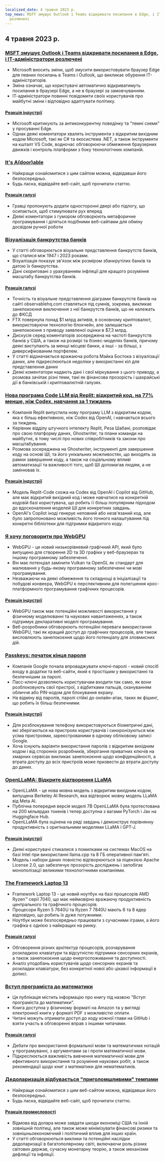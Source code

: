 ```yaml
---
localized_date: 4 травня 2023 р.
top_news: MSFT змушує Outlook і Teams відкривати посилання в Edge, і ІТ-адміністратори
  розлючені
---
```


## 4 травня 2023 р.

### [MSFT змушує Outlook і Teams відкривати посилання в Edge, і ІТ-адміністратори розлючені](https://www.theverge.com/2023/5/3/23709297/microsoft-edge-force-outlook-teams-web-links-open)

- Microsoft вносить зміни, щоб змусити використовувати браузер Edge для певних посилань в Teams і Outlook, що викликає обурення ІТ-адміністраторів.
- Зміна означає, що користувачі автоматично відкриватимуть посилання в браузері Edge, а не в браузері за замовчуванням.
- ІТ-адміністратори повинні повідомити своїх користувачів про майбутні зміни і відповідно адаптувати політику.

#### [Реакція індустрії](http://news.ycombinator.com/item?id=35800158)

- Microsoft критикують за антиконкурентну поведінку та "темні схеми" у просуванні Edge.
- Однак деякі коментатори хвалять інструменти з відкритим вихідним кодом Microsoft, такі як C# та екосистема .NET, а також інструменти на кшталт VS Code, водночас обговорюючи обмеження браузерних движків і контроль платформи з боку технологічних компаній.

### [It's A(door)able](https://ncase.me/door/)

- Найкраще ознайомитися з цим сайтом можна, відвідавши його безпосередньо.
- Будь ласка, відвідайте веб-сайт, щоб прочитати статтю.

#### [Реакція галузі](http://news.ycombinator.com/item?id=35800492)

- Гравці пропонують додати односторонні двері або підлогу, що осипається, щоб стимулювати рух вперед
- Деякі коментатори з гумором обговорюють метафоричне програмування і діляться подібними веб-сайтами для обміну досвідом ручної роботи

### [Візуалізація банкрутства банків](https://observablehq.com/@mbostock/bank-failures)

- У статті обговорюється візуальне представлення банкрутств банків, що сталися між 1947 і 2023 роками.
- Візуалізація показує зв'язок між розміром збанкрутілих банків та датою їх банкрутства.
- Дані скориговані з урахуванням інфляції для кращого розуміння масштабу банкрутства банків.

#### [Реакція галузі](http://news.ycombinator.com/item?id=35795975)

- Точність та візуальне представлення діаграми банкрутств банків на сайті observablehq.com ставляться під сумнів, зокрема, викликає занепокоєння виключення з неї банкрутств банків, що не належать до ФКСД
- FTX повернула понад $1 млрд активів, в основному криптовалют, використовуючи технологію блокчейн, але залишається занепокоєння з приводу заявленої оцінки в $7,3 млрд.
- Дискусія серед коментаторів зосереджена на частоті банкрутств банків у США, а також на розмірі та бізнес-моделях банків, причому деякі виступають за менші місцеві банки, а інші - за більші, з диверсифікованим портфелем.
- У статті відзначається вражаюча робота Майка Бостока з візуалізації даних, але підкреслюються недоліки у використанні кіл для представлення даних
- Деякі коментатори надають дані і свої міркування з цього приводу, а розмова зачіпає різні теми, такі як фінансова прозорість і шахрайські дії в банківській і криптовалютній галузях.

### [Нова програма Code LLM від Replit: відкритий код, на 77% менше, ніж Codex, навчання за 1 тиждень](https://www.latent.space/p/reza-shabani#details)

- Компанія Replit випустила нову програму LLM з відкритим кодом, яка є більш ефективною, ніж Codex від OpenAI, і навчається всього за тиждень.
- Керівник відділу штучного інтелекту Replit, Реза Шабані, розповідає про свою платформу даних, Ghostwriter, та плани команди на майбутнє, в тому числі про нових співробітників та закони про масштабування.
- Розмова зосереджена на Ghostwriter, інструменті для завершення коду на основі ШІ, та його унікальних можливостях, що виходять за рамки завершення коду, а також на соціальному впливі автоматизації та важливості того, щоб ШІ допомагав людям, а не замінював їх.

#### [Реакція індустрії](http://news.ycombinator.com/item?id=35803435)

- Модель Replit-Code схожа на Codex від OpenAI і Copilot від GitHub, але має відкритий вихідний код і може навчатися на конкретній кодовій базі користувача, що робить її більш популярним підходом до вдосконалення моделей ШІ для конкретних завдань.
- OpenAI's Copilot іноді генерує неповний або незв'язаний код, але було запропоновано можливість його точного налаштування під конкретні бібліотеки для підтримки відкритого коду.

### [Я хочу поговорити про WebGPU](https://cohost.org/mcc/post/1406157-i-want-to-talk-about-webgpu)

- WebGPU - це новий низькорівневий графічний API, який було випущено для створення 2D та 3D графіки у веб-браузерах та іншому програмному забезпеченні.
- Він має потенціал замінити Vulkan та OpenGL як стандарт для малювання у будь-якому програмному забезпеченні чи мові програмування.
- Незважаючи на деякі обмеження та складнощі в ініціалізації та побудові конвеєра, WebGPU є перспективним для полегшення крос-платформного програмування графічних процесорів.

#### [Реакція індустрії](http://news.ycombinator.com/item?id=35800988)

- WebGPU також має потенційні можливості використання у фізичному моделюванні та наукових навантаженнях, а також підтримує декларативні моделі програмування.
- Веб-розробники обговорюють потенційні переваги використання WebGPU, такі як кращий доступ до графічних процесорів, але також висловлюють занепокоєння щодо його потенціалу для зловмисних дій.

### [Passkeys: початок кінця пароля](https://blog.google/technology/safety-security/the-beginning-of-the-end-of-the-password/)

- Компанія Google почала впроваджувати ключі-паролі - новий спосіб входу в додатки та веб-сайти, який є простішим у використанні та безпечнішим за паролі.
- Пасс-ключі дозволяють користувачам входити так само, як вони розблоковують свої пристрої, з відбитками пальців, скануванням обличчя або PIN-кодом для блокування екрану.
- На відміну від паролів, паролі стійкі до онлайн-атак, таких як фішинг, що робить їх більш безпечними.

#### [Реакція індустрії](http://news.ycombinator.com/item?id=35801392)

- Для розблокування телефону використовуються біометричні дані, які зберігаються на пристроях користувачів і синхронізуються між усіма пристроями, зареєстрованими в одному обліковому записі Google.
- Хоча існують варіанти використання паролів з відкритим вихідним кодом і від сторонніх розробників, зберігання приватних ключів на хмарних сервісах викликає занепокоєння щодо конфіденційності, а втрата доступу до всіх пристроїв може призвести до втрати доступу до даних.

### [OpenLLaMA: Відкрите відтворення LLaMA](https://github.com/openlm-research/open_llama)

- OpenLLaMA - це нова мовна модель з відкритим вихідним кодом, випущена Berkeley AI Research, яка відтворює мовну модель LLaMA від Meta AI.
- Публічна попередня версія моделі 7B OpenLLaMA була протестована на 200 мільярдах токенів і тепер доступна з вагами PyTorch і Jax на Huggingface Hub.
- OpenLLaMA була оцінена на ряді завдань і демонструє порівнянну продуктивність з оригінальними моделями LLaMA і GPT-J.

#### [Реакція індустрії](http://news.ycombinator.com/item?id=35798888)

- Деякі користувачі стикалися з помилками на системах MacOS на базі Intel при використанні llama.cpp та 8 ГБ оперативної пам'яті.
- Модель і набори даних повністю відтворюються за ліцензією Apache License 2.0, що забезпечує прозорість досліджень і запобігає монополізації великими технологічними компаніями.

### [The Framework Laptop 13](https://frame.work/blog/announcing-the-framework-laptop-13-powered-by-amd-ryzen)

- Framework Laptop 13 - це новий ноутбук на базі процесорів AMD Ryzen™ серії 7040, що має неймовірно вражаючу продуктивність центрального та графічного процесорів.
- Процесори Ryzen 5 7640U та Ryzen 7 7840U мають 6 та 8 ядер відповідно, що робить їх дуже потужними.
- Ноутбук може безпосередньо працювати з сучасними іграми, а його графіка є однією з найкращих на ринку.

#### [Реакція галузі](http://news.ycombinator.com/item?id=35802210)

- Обговорення різних архітектур процесорів, розчарування розкладкою клавіатури та відсутністю підтримки сенсорних екранів, а також занепокоєння щодо енергоспоживання та доступності.
- Аналіз уподобань користувачів щодо сенсорних екранів та розкладки клавіатури, без конкретної нової або цікавої інформації в дописі.

### [Вступ програміста до математики](https://pimbook.org)

- Ця публікація містить інформацію про книгу під назвою "Вступ програміста до математики".
- Книга доступна у фізичному форматі на Amazon та у вигляді електронної книги у форматі PDF з можливістю оплати.
- Читачі можуть отримати доступ до коду кожної глави на GitHub і взяти участь в обговоренні вправ з іншими читачами.

#### [Реакція галузі](http://news.ycombinator.com/item?id=35800136)

- Дебати про використання формальної мови та математичних нотацій у програмуванні, з аргументами за і проти математичної мови.
- Підкреслюється важливість вивчення математичної мови для ефективного використання та розуміння наукових робіт, а також рекомендації щодо книг з математики для нематематиків.

### [Дедоларизація відбувається "приголомшливими" темпами](https://www.bloomberg.com/news/articles/2023-04-18/de-dollarization-is-happening-at-a-stunning-pace-jen-says)

- Найкраще ознайомитися з цим веб-сайтом можна, відвідавши його безпосередньо.
- Будь ласка, відвідайте веб-сайт, щоб прочитати статтю.

#### [Реакція промисловості](http://news.ycombinator.com/item?id=35796915)

- Відмова від долара може завдати шкоди економіці США та їхній зовнішній політиці, але також може мінімізувати фінансові ризики та зовнішньоекономічний і політичний вплив для інших країн.
- У статті обговорюються виклики та потенційні наслідки дедоларизації в багатополярному світі, включаючи роль різних світових держав, сучасну монетарну теорію, а також механізми дефляції та інфляції.
